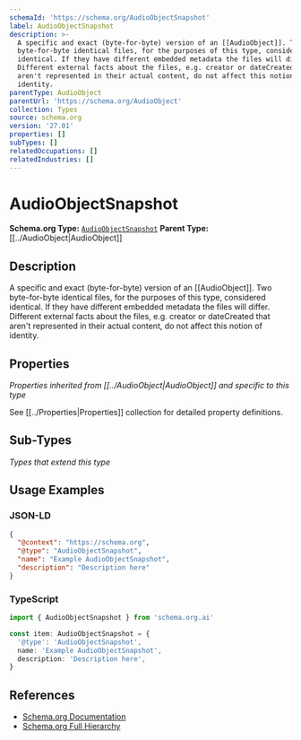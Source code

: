 ```yaml
---
schemaId: 'https://schema.org/AudioObjectSnapshot'
label: AudioObjectSnapshot
description: >-
  A specific and exact (byte-for-byte) version of an [[AudioObject]]. Two
  byte-for-byte identical files, for the purposes of this type, considered
  identical. If they have different embedded metadata the files will differ.
  Different external facts about the files, e.g. creator or dateCreated that
  aren't represented in their actual content, do not affect this notion of
  identity.
parentType: AudioObject
parentUrl: 'https://schema.org/AudioObject'
collection: Types
source: schema.org
version: '27.01'
properties: []
subTypes: []
relatedOccupations: []
relatedIndustries: []
---
```

# AudioObjectSnapshot

**Schema.org Type:** [`AudioObjectSnapshot`](https://schema.org/AudioObjectSnapshot)
**Parent Type:** [[../AudioObject|AudioObject]]

## Description

A specific and exact (byte-for-byte) version of an [[AudioObject]]. Two byte-for-byte identical files, for the purposes of this type, considered identical. If they have different embedded metadata the files will differ. Different external facts about the files, e.g. creator or dateCreated that aren't represented in their actual content, do not affect this notion of identity.

## Properties

*Properties inherited from [[../AudioObject|AudioObject]] and specific to this type*

See [[../Properties|Properties]] collection for detailed property definitions.

## Sub-Types

*Types that extend this type*

## Usage Examples

### JSON-LD

```json
{
  "@context": "https://schema.org",
  "@type": "AudioObjectSnapshot",
  "name": "Example AudioObjectSnapshot",
  "description": "Description here"
}
```

### TypeScript

```typescript
import { AudioObjectSnapshot } from 'schema.org.ai'

const item: AudioObjectSnapshot = {
  '@type': 'AudioObjectSnapshot',
  name: 'Example AudioObjectSnapshot',
  description: 'Description here',
}
```

## References

- [Schema.org Documentation](https://schema.org/AudioObjectSnapshot)
- [Schema.org Full Hierarchy](https://schema.org/docs/full.html)
